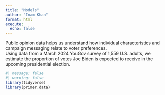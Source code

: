 ```yaml
---
title: "Models"
author: "Inam Khan"
format: html
execute: 
  echo: false
---
```


Public opinion data helps us understand how individual characteristics and campaign messaging relate to voter preferences.  
Using data from a March 2024 YouGov survey of 1,559 U.S. adults, we estimate the proportion of votes Joe Biden is expected to receive in the upcoming presidential election.

```r
#| message: false
#| warning: false
library(tidyverse)
library(primer.data)
```
